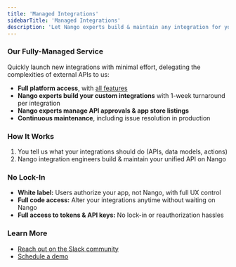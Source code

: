 ```yaml
---
title: 'Managed Integrations'
sidebarTitle: 'Managed Integrations'
description: 'Let Nango experts build & maintain any integration for you.'
---
```


### Our Fully-Managed Service

Quickly launch new integrations with minimal effort, delegating the complexities of external APIs to us:
- **Full platform access**, with [all features](/cloud)
- **Nango experts build your custom integrations** with 1-week turnaround per integration
- **Nango experts manage API approvals & app store listings**
- **Continuous maintenance**, including issue resolution in production

### How It Works
1. You tell us what your integrations should do (APIs, data models, actions)
2. Nango integration engineers build & maintain your unified API on Nango

### No Lock-In
- **White label:** Users authorize your app, not Nango, with full UX control
- **Full code access:** Alter your integrations anytime without waiting on Nango
- **Full access to tokens & API keys:** No lock-in or reauthorization hassles

### Learn More
- [Reach out on the Slack community](https://nango.dev/slack)
- [Schedule a demo](https://nango.dev/chat)
